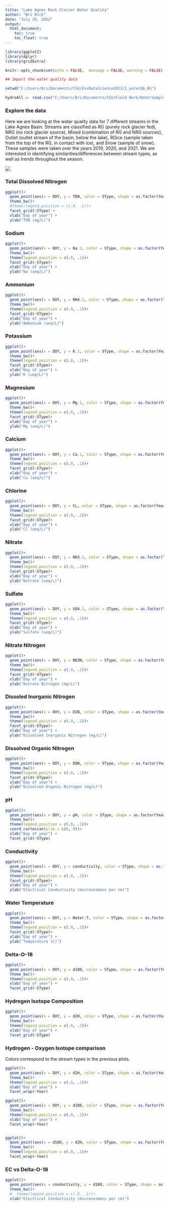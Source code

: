 ```yaml
---
title: "Lake Agnes Rock Glacier Water Quality"
author: "Bri Rick"
date: "July 20, 2022"
output: 
  html_document:
    toc: true
    toc_float: true
---
```


```r

library(ggplot2)
library(dplyr)
library(gridExtra)

knitr::opts_chunk$set(echo = FALSE,  message = FALSE, warning = FALSE)
```


```r
## Import the water quality data

setwd("C:/Users/Bri/Documents/CSU/EnvDataScience2022/1_waterQA_RG")

hydroAll <- read.csv("C:/Users/Bri/Documents/CSU/Field Work/WaterSamples/AllData_IonIsotope_2019_2021_June2022.csv")

```

### Explore the data

Here we are looking at the water quality data for 7 different streams in the Lake Agnes Basin. Streams are classified as RG (purely rock glacier fed), NRG (no rock glacier source), Mixed (combination of RG and NRG sources), Outlet (outlet stream of the basin, below the lake), RGice (sample taken from the top of the RG, in contact with ice), and Snow (sample of snow). These samples were taken over the years 2019, 2020, and 2021. We are interested in identifying similarities/differences between stream types, as well as trends throughout the season.

![](RGlocationfig.jpg)

### Total Dissolved Nitrogen

```r
ggplot()+
  geom_point(aes(x = DOY, y = TDN, color = SType, shape = as.factor(Year) ), data = hydroAll) +
  theme_bw()+
  #theme(legend.position = c(.9, .1))+
  facet_grid(~SType) +
  xlab("Day of year") +
  ylab("TDN (mg/L)")
```

### Sodium

```r
ggplot()+
  geom_point(aes(x = DOY, y = Na.1, color = SType, shape = as.factor(Year) ), data = hydroAll, show.legend = FALSE) +
  theme_bw()+
  theme(legend.position = c(.9, .1))+
  facet_grid(~SType)+
  xlab("Day of year") +
  ylab("Na (ueq/L)")
```

### Ammonium

```r
ggplot()+
  geom_point(aes(x = DOY, y = NH4.1, color = SType, shape = as.factor(Year) ), data = hydroAll, show.legend = FALSE) +
  theme_bw()+
  theme(legend.position = c(.9, .1))+
  facet_grid(~SType)+
  xlab("Day of year") +
  ylab("Ammonium (ueq/L)")
```

### Potassium

```r
ggplot()+
  geom_point(aes(x = DOY, y = K.1, color = SType, shape = as.factor(Year) ), data = hydroAll, show.legend = FALSE) +
  theme_bw()+
  theme(legend.position = c(.9, .1))+
  facet_grid(~SType)+
  xlab("Day of year") +
  ylab("K (ueq/L)")
```

### Magnesium

```r
ggplot()+
  geom_point(aes(x = DOY, y = Mg.1, color = SType, shape = as.factor(Year) ), data = hydroAll, show.legend = FALSE) +
  theme_bw()+
  theme(legend.position = c(.9, .1))+
  facet_grid(~SType)+
  xlab("Day of year") +
  ylab("Mg (ueq/L)")
```

### Calcium

```r
ggplot()+
  geom_point(aes(x = DOY, y = Ca.1, color = SType, shape = as.factor(Year) ), data = hydroAll, show.legend = FALSE) +
  theme_bw()+
  theme(legend.position = c(.9, .1))+
  facet_grid(~SType)+
  xlab("Day of year") +
  ylab("Ca (ueq/L)")
```

### Chlorine

```r
ggplot()+
  geom_point(aes(x = DOY, y = CL, color = SType, shape = as.factor(Year) ), data = hydroAll, show.legend = FALSE) +
  theme_bw()+
  theme(legend.position = c(.9, .1))+
  facet_grid(~SType)+
  xlab("Day of year") +
  ylab("Cl (ueq/L)")
```

### Nitrate

```r
ggplot()+
  geom_point(aes(x = DOY, y = NO3.1, color = SType, shape = as.factor(Year) ), data = hydroAll, show.legend = FALSE) +
  theme_bw()+
  theme(legend.position = c(.9, .1))+
  facet_grid(~SType)+
  xlab("Day of year") +
  ylab("Nitrate (ueq/L)")
```

### Sulfate

```r
ggplot()+
  geom_point(aes(x = DOY, y = SO4.1, color = SType, shape = as.factor(Year) ), data = hydroAll, show.legend = FALSE) +
  theme_bw()+
  theme(legend.position = c(.9, .1))+
  facet_grid(~SType)+
  xlab("Day of year") +
  ylab("Sulfate (ueq/L)")
```

### Nitrate Nitrogen

```r
ggplot()+
  geom_point(aes(x = DOY, y = NO3N, color = SType, shape = as.factor(Year) ), data = hydroAll, show.legend = FALSE) +
  theme_bw()+
  theme(legend.position = c(.9, .1))+
  facet_grid(~SType)+
  xlab("Day of year") +
  ylab("Nitrate Nitrogen (mg/L)")
```

### Dissoled Inorganic Nitrogen

```r
ggplot()+
  geom_point(aes(x = DOY, y = DIN, color = SType, shape = as.factor(Year) ), data = hydroAll, show.legend = FALSE) +
  theme_bw()+
  theme(legend.position = c(.9, .1))+
  facet_grid(~SType)+
  xlab("Day of year") +
  ylab("Dissolved Inorganic Nitrogen (mg/L)")
```

### Dissolved Organic Nitrogen

```r
ggplot()+
  geom_point(aes(x = DOY, y = DON, color = SType, shape = as.factor(Year) ), data = hydroAll, show.legend = FALSE) +
  theme_bw()+
  theme(legend.position = c(.9, .1))+
  facet_grid(~SType)+
  xlab("Day of year") +
  ylab("Dissolved Organic Nitrogen (mg/L)")
```


### pH

```r
ggplot()+
  geom_point(aes(x = DOY, y = pH, color = SType, shape = as.factor(Year) ), data = hydroAll, show.legend = FALSE) +
  theme_bw()+
  theme(legend.position = c(.9, .1))+
  coord_cartesian(ylim = c(6, 9))+
  xlab("Day of year") +
  facet_grid(~SType)
```

### Conductivity

```r
ggplot()+
  geom_point(aes(x = DOY, y = conductivity, color = SType, shape = as.factor(Year) ), data = hydroAll, show.legend = FALSE) +
  theme_bw()+
  theme(legend.position = c(.9, .1))+
  facet_grid(~SType)+
  xlab("Day of year") +
  ylab("Electrical Conductivity (microseimens per cm)")
```

### Water Temperature

```r
ggplot()+
  geom_point(aes(x = DOY, y = Water.T, color = SType, shape = as.factor(Year) ), data = hydroAll, show.legend = FALSE) +
  theme_bw()+
  theme(legend.position = c(.9, .1))+
  facet_grid(~SType)+
  xlab("Day of year") +
  ylab("Temperature (C)")
```

### Delta-O-18

```r
ggplot()+
  geom_point(aes(x = DOY, y = d18O, color = SType, shape = as.factor(Year) ), data = hydroAll, show.legend = FALSE) +
  theme_bw()+
  theme(legend.position = c(.9, .1))+
  xlab("Day of year") +
  facet_grid(~SType)
```

### Hydrogen Isotope Composition

```r
ggplot()+
  geom_point(aes(x = DOY, y = d2H, color = SType, shape = as.factor(Year) ), data = hydroAll, show.legend = FALSE) +
  theme_bw()+
  theme(legend.position = c(.9, .1))+
  xlab("Day of year") +
  facet_grid(~SType)
```

### Hydrogen - Oxygen Isotope comparison

Colors correspond to the stream types in the previous plots. 

```r
ggplot()+
  geom_point(aes(x = DOY, y = d2H, color = SType, shape = as.factor(Year) ), data = hydroAll, show.legend = FALSE) +
  theme_bw()+
  theme(legend.position = c(.9, .1))+
  xlab("Day of year") +
  facet_wrap(~Year)

ggplot()+
  geom_point(aes(x = DOY, y = d18O, color = SType, shape = as.factor(Year) ), data = hydroAll, show.legend = FALSE) +
  theme_bw()+
  theme(legend.position = c(.9, .1))+
  xlab("Day of year") +
  facet_wrap(~Year)


ggplot()+
  geom_point(aes(x = d18O, y = d2H, color = SType, shape = as.factor(Year) ), data = hydroAll, show.legend = FALSE) +
  theme_bw()+
  theme(legend.position = c(.9, .1))+
  facet_wrap(~Year)
```

### EC vs Delta-O-18

```r
ggplot()+
  geom_point(aes(x = conductivity, y = d18O, color = SType, shape = as.factor(Year)), data = hydroAll)+
  theme_bw()+
  #  theme(legend.position = c(.9, .1))+
  xlab("Electrical Conductivity (microseimens per cm)") 
```

